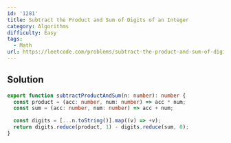 ```yaml
---
id: '1281'
title: Subtract the Product and Sum of Digits of an Integer
category: Algorithms
difficulty: Easy
tags:
  - Math
url: https://leetcode.com/problems/subtract-the-product-and-sum-of-digits-of-an-integer
---
```


## Solution

```typescript showLineNumbers
export function subtractProductAndSum(n: number): number {
  const product = (acc: number, num: number) => acc * num;
  const sum = (acc: number, num: number) => acc + num;

  const digits = [...n.toString()].map((v) => +v);
  return digits.reduce(product, 1) - digits.reduce(sum, 0);
}
```
